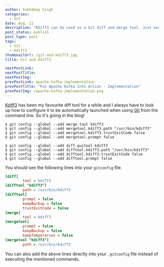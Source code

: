 ---
author: Sukhdeep Singh
categories:
  - Git
date: Aug, 21
description: "KDiff3 can be used as a Git diff and merge tool. Just execute the follwing commands to add the required config into your gitconfig file."
post_status: publish
post_type: post
tags:
  - Git
  - Kdiff3
thumbnailUrl: /git-and-kdiff3.jpg
title: Git and Kdiff3

nextPostLink:
nextPostTitle:
nextPostImg:
prevPostLink: apache-kafka-implementation
prevPostTitle: "Put Apache Kafka Into Action - Implementation"
prevPostImg: /apache-kafka-implementation.png
---

[Kdiff3](http://kdiff3.sourceforge.net) has been my favourite diff tool for a
while and I always have to look up how to configure it to be automatically
launched when using [Git](https://git-scm.com/) from the command line. So it's
going in the blog!

```shell
$ git config --global --add merge.tool kdiff3
$ git config --global --add mergetool.kdiff3.path "/usr/bin/kdiff3"
$ git config --global --add mergetool.kdiff3.trustExitCode false
$ git config --global --add mergetool.prompt false

$ git config --global --add diff.guitool kdiff3
$ git config --global --add difftool.kdiff3.path "/usr/bin/kdiff3"
$ git config --global --add difftool.kdiff3.trustExitCode false
$ git config --global --add difftool.prompt false
```

You should see the following lines into your `gitconfig` file.

```ini
[diff]
        tool = kdiff3
[difftool "kdiff3"]
        path = /usr/bin/kdiff3
[difftool]
        prompt = false
        keepBackup = false
        trustExitCode = false
[merge]
        tool = kdiff3
[mergetool]
        prompt = false
        keepBackup = false
        keepTemporaries = false
[mergetool "kdiff3"]
        path = /usr/bin/kdiff3
```

You can also add the above lines directly into your `.gitconfig` file instead of executing the mentioned commands.

